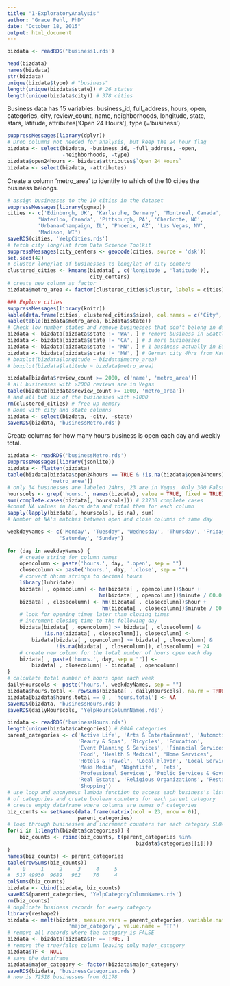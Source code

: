 ```yaml
---
title: "1-ExploratoryAnalysis"
author: "Grace Pehl, PhD"
date: "October 18, 2015"
output: html_document
---
```


```r
bizdata <- readRDS('business1.rds')

head(bizdata)
names(bizdata)
str(bizdata)
unique(bizdata$type) # "business"
length(unique(bizdata$state)) # 26 states
length(unique(bizdata$city)) # 378 cities
```

Business data has 15 variables: business_id, full_address, hours, open, categories, city, review_count, name, neighborhoods, longitude, state, stars, latitude, attributes['Open 24 Hours'], type (='business')

```r
suppressMessages(library(dplyr))
# Drop columns not needed for analysis, but keep the 24 hour flag
bizdata <- select(bizdata, -business_id, -full_address, -open, 
                  -neighborhoods, -type)
bizdata$open24hours <- bizdata$attributes$`Open 24 Hours`
bizdata <- select(bizdata, -attributes)
```

Create a column 'metro_area' to identify to which of the 10 cities the business belongs.

```r
# assign businesses to the 10 cities in the dataset
suppressMessages(library(ggmap))
cities <- c('Edinburgh, UK', 'Karlsruhe, Germany', 'Montreal, Canada', 
          'Waterloo, Canada', 'Pittsburgh, PA', 'Charlotte, NC',
          'Urbana-Champaign, IL', 'Phoenix, AZ', 'Las Vegas, NV', 
          'Madison, WI')
saveRDS(cities, 'YelpCities.rds')
# fetch city long/lat from Data Science Toolkit
suppressMessages(city_centers <- geocode(cities, source = 'dsk'))
set.seed(42)
# cluster long/lat of businesses to long/lat of city centers
clustered_cities <- kmeans(bizdata[ , c('longitude', 'latitude')], 
                           city_centers)
# create new column as factor
bizdata$metro_area <- factor(clustered_cities$cluster, labels = cities)

### Explore cities
suppressMessages(library(knitr))
kable(data.frame(cities, clustered_cities$size), col.names = c('City', 'Businesses'))
kable(table(bizdata$metro_area, bizdata$state))
# Check low number states and remove businesses that don't belong in dataset
bizdata <- bizdata[bizdata$state != 'WA', ] # remove business in Seattle, WA
bizdata <- bizdata[bizdata$state != 'CA', ] # 3 more businesses
bizdata <- bizdata[bizdata$state != 'MN', ] # 1 business actually in Eagon, MN
bizdata <- bizdata[bizdata$state != 'NW', ] # German city 4hrs from Karlsruhe
# boxplot(bizdata$longitude ~ bizdata$metro_area)
# boxplot(bizdata$latitude ~ bizdata$metro_area)

bizdata[bizdata$review_count >= 2000, c('name', 'metro_area')]
# all businesses with >2000 reviews are in Vegas
table(bizdata[bizdata$review_count >= 1000, 'metro_area'])
# and all but six of the businesses with >1000
rm(clustered_cities) # free up memory
# Done with city and state columns
bizdata <- select(bizdata, -city, -state)
saveRDS(bizdata, 'businessMetro.rds')
```

Create columns for how many hours business is open each day and weekly total.

```r
bizdata <- readRDS('businessMetro.rds')
suppressMessages(library(jsonlite))
bizdata <- flatten(bizdata)
table(bizdata[bizdata$open24hours == TRUE & !is.na(bizdata$open24hours),
              'metro_area']) 
# only 34 businesses are labeled 24hrs, 23 are in Vegas. Only 300 False values
hourscols <- grep('hours.', names(bizdata), value = TRUE, fixed = TRUE)
sum(complete.cases(bizdata[, hourscols])) # 23730 complete cases
#count NA values in hours data and total them for each column
sapply(lapply(bizdata[, hourscols], is.na), sum)
# Number of NA's matches between open and close columns of same day

weekdayNames <- c('Monday', 'Tuesday', 'Wednesday', 'Thursday', 'Friday',
                 'Saturday', 'Sunday')
    
for (day in weekdayNames) {
    # create string for column names
    opencolumn <- paste('hours.', day, '.open', sep = "")
    closecolumn <- paste('hours.', day, '.close', sep = "")
    # convert hh:mm strings to decimal hours
    library(lubridate)
    bizdata[ , opencolumn] <- hm(bizdata[ , opencolumn])$hour + 
                              hm(bizdata[ , opencolumn])$minute / 60.0
    bizdata[ , closecolumn] <- hm(bizdata[ , closecolumn])$hour +
                               hm(bizdata[ , closecolumn])$minute / 60.0
    # look for opening times later than closing times 
    # increment closing time to the following day
    bizdata[bizdata[ , opencolumn] >= bizdata[ , closecolumn] &
            !is.na(bizdata[ , closecolumn]), closecolumn] <-
        bizdata[bizdata[ , opencolumn] >= bizdata[ , closecolumn] &
                !is.na(bizdata[ , closecolumn]), closecolumn] + 24
    # create new column for the total number of hours open each day
    bizdata[ , paste('hours.', day, sep = "")] <- 
        bizdata[ , closecolumn] - bizdata[ , opencolumn]
}
# calculate total number of hours open each week
dailyHourscols <- paste('hours.', weekdayNames, sep = "")
bizdata$hours.total <- rowSums(bizdata[ , dailyHourscols], na.rm = TRUE)
bizdata[bizdata$hours.total == 0 , 'hours.total'] <- NA
saveRDS(bizdata, 'businessHours.rds')
saveRDS(dailyHourscols, 'YelpHoursColumnNames.rds')
```

```r
bizdata <- readRDS('businessHours.rds')
length(unique(bizdata$categories)) # 8046 categories
parent_categories <- c('Active Life', 'Arts & Entertainment', 'Automotive',
                       'Beauty & Spas', 'Bicycles', 'Education', 
                       'Event Planning & Services', 'Financial Services',
                       'Food', 'Health & Medical', 'Home Services', 
                       'Hotels & Travel', 'Local Flavor', 'Local Services',
                       'Mass Media', 'Nightlife', 'Pets', 
                       'Professional Services', 'Public Services & Government',
                       'Real Estate', 'Religious Organizations', 'Restaurants',
                       'Shopping')
# use loop and anonymous lambda function to access each business's list
# of categories and create boolean counters for each parent category
# create empty dataframe where columns are names of categories
biz_counts <- setNames(data.frame(matrix(ncol = 23, nrow = 0)), 
                       parent_categories)
# loop through businesses and increment counters for each category SLOW!!
for(i in 1:length(bizdata$categories)) {
    biz_counts <- rbind(biz_counts, t(parent_categories %in% 
                                          bizdata$categories[[i]]))
}
names(biz_counts) <- parent_categories
table(rowSums(biz_counts))
#    0     1     2     3     4     5 
#  517 49930  9689   962    76     4
colSums(biz_counts)
bizdata <- cbind(bizdata, biz_counts)
saveRDS(parent_categories, 'YelpCategoryColumnNames.rds')
rm(biz_counts)
# duplicate business records for every category 
library(reshape2)
bizdata <- melt(bizdata, measure.vars = parent_categories, variable.name =
                    'major_category', value.name = 'TF')
# remove all records where the category is FALSE
bizdata <- bizdata[bizdata$TF == TRUE, ]
# remove the true/false column leaving only major_category
bizdata$TF <- NULL
# save the dataframe
bizdata$major_category <- factor(bizdata$major_category)
saveRDS(bizdata, 'businessCategories.rds')
# now is 72518 businesses from 61178
```

